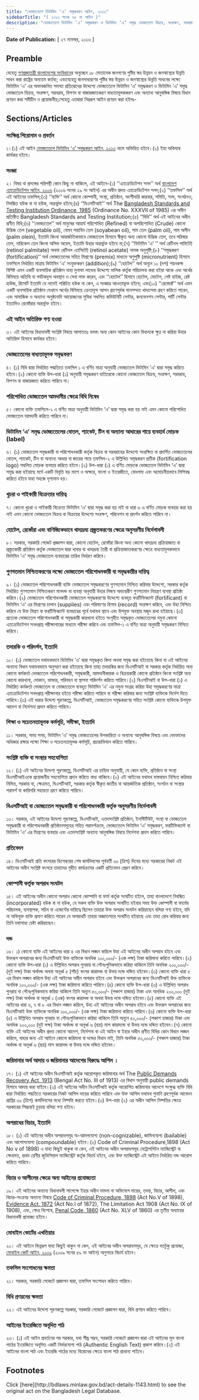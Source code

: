 ```yaml
---
title: "ভোজ্যতেলে ভিটামিন ‘এ’ সমৃদ্ধকরণ আইন, ২০১৩"
sidebarTitle: "( ২০১৩ সনের ৬৫ নং আইন )"
description: "ভোজ্যতেলে ভিটামিন ‘এ’ সমৃদ্ধকরণ ও ভিটামিন ‘এ’ সমৃদ্ধ ভোজ্যতেল বিক্রয়, সংরক্ষণ, সরবরাহ, বিপণন বা বাজারজাতকরণ বাধ্যতামূলককরণ এবং অন্যান্য আনুষঙ্গিক বিষয়ে বিধানকল্পে প্রণীত আইন"
---
```


**Date of Publication:** [ ২৭ নভেম্বর, ২০১৩ ]

## Preamble

যেহেতু [গণপ্রজাতন্ত্রী বাংলাদেশের সংবিধান](/act-957.html "গণপ্রজাতন্ত্রী বাংলাদেশের সংবিধান")ের অনুচ্ছেদ ১৮ মোতাবেক জনগণের পুষ্টির স্তর উন্নয়ন ও জনস্বাস্থ্যের উন্নতি সাধন করা রাষ্ট্রের অন্যতম কর্তব্য; এবংযেহেতু জনসাধারণের পুষ্টির স্তর উন্নয়ন ও জনস্বাস্থ্যের উন্নতি সাধনের লক্ষ্যে ভিটামিন ‘এ’ এর অভাবজনিত সমস্যা প্রতিরোধের উদ্দেশ্যে ভোজ্যতেলে ভিটামিন ‘এ’ সমৃদ্ধকরণ ও ভিটামিন ‘এ’ সমৃদ্ধ ভোজ্যতেল বিক্রয়, সংরক্ষণ, সরবরাহ, বিপণন বা বাজারজাতকরণ বাধ্যতামূলককরণ এবং অন্যান্য আনুষঙ্গিক বিষয়ে বিধান প্রণয়ন করা সমীচীন ও প্রয়োজনীয়;সেহেতু এতদ্বারা নিম্নরূপ আইন প্রণয়ন করা হইলঃ-

## Sections/Articles

### সংক্ষিপ্ত শিরোনাম ও প্রবর্তন

১।(১) এই আইন [ভোজ্যতেলে ভিটামিন ‘এ’ সমৃদ্ধকরণ আইন, ২০১৩](/act-1143.html "ভোজ্যতেলে ভিটামিন ‘এ’ সমৃদ্ধকরণ আইন, ২০১৩") নামে অভিহিত হইবে।(২) ইহা অবিলম্বে কার্যকর হইবে।

### সংজ্ঞা

২। বিষয় বা প্রসঙ্গের পরিপন্থী কোন কিছু না থাকিলে, এই আইনে-(১) ‘‘এ্যাক্রেডিটেশন সনদ’’ অর্থ [বাংলাদেশ এ্যাক্রেডিটেশন আইন, ২০০৬](/act-945.html "বাংলাদেশ এ্যাক্রেডিটেশন আইন, ২০০৬") (২০০৬ সনের ২৯ নং আইন) এর অধীন প্রদত্ত এ্যাক্রেডিটেশন সনদ;(২) ‘‘তফসিল’’ অর্থ এই আইনের তফসিল;(৩) ‘‘ব্যক্তি’’ অর্থ কোনো কোম্পানী, সংস্থা, প্রতিষ্ঠান, অংশীদারি কারবার, সমিতি, সংঘ, সংগঠনও, নিবন্ধিত হউক বা না হউক, অন্তর্ভুক্ত হইবে;(৪) ‘‘বিএসটিআই’’ অর্থ The [Bangladesh Standards and Testing Institution Ordinance, 1985](/act-689.html "Bangladesh Standards and Testing Institution Ordinance, 1985") (Ordinance No. XXXVII of 1985) এর অধীন প্রতিষ্ঠিত Bangladesh Standards and Testing Institution;(৫) ‘‘বিধি’’ অর্থ এই আইনের অধীন প্রণীত বিধি;(৬) ‘‘ভোজ্যতেল’’ অর্থ মানুষের আহার্য পরিশোধিত (Refined) বা অপরিশোধিত (Crude) কোনো উদ্ভিজ তেল (vegetable oil), যেমন সয়াবিন তেল (soyabean oil), পাম তেল (palm oil), পাম অলীন (palm olein), ইত্যাদি কিংবা আন্তর্জাতিকভাবে ভোজ্যতেল হিসাবে স্বীকৃত অন্য কোনো উদ্ভিজ তেল, তবে সরিষার তেল, নারিকেল তেল কিংবা অলিভ অয়েল, ইত্যাদি উহার অন্তর্ভুক্ত হইবে না;(৭) ‘‘ভিটামিন ‘এ’ ’’ অর্থ রেটিনল পামিটেট্ (retinol palmitate) অথবা রেটিনল এ্যাসিটেট্ (retinol acetate) নামক অনুপুষ্টি;(৮) ‘‘সমৃদ্ধকরণ (fortification)’’ অর্থ ভোজ্যতেলের সহিত মিশ্রণের (premix) মাধ্যমে অণুপুষ্টি (micronutrient) হিসাবে তফসিলে নির্ধারিত মাত্রায় ভিটামিন ‘এ’ সংযুক্তকরণ (addition);(৯) ‘‘হোটেল’’ অর্থ অন্যূন ১০ (দশ) শয়নকক্ষ বিশিষ্ট এমন একটি ব্যবসায়িক প্রতিষ্ঠান যাহা মুনাফা লাভের উদ্দেশ্যে মালিক কর্তৃক পরিচালনা করা হইয়া থাকে এবং অর্থের বিনিময়ে অতিথি বা পর্যটকবৃন্দ অবস্থান ও সেবা লাভ করেন, এবং ‘‘হোটেল’’ হিসাবে হোটেল, মোটেল, গেষ্ট হাইজ, রেষ্ট হাউজ, রিসোর্ট ইত্যাদি যে নামেই পরিচিত হউক না কেন, এ সংজ্ঞার আওতাভুক্ত হইবে; এবং(১০) ‘‘রেস্তোরাঁ’’ অর্থ এমন একটি ব্যবসায়িক প্রতিষ্ঠান যেখানে অর্থের বিনিময়ে ক্রেতাবৃন্দ আসন গ্রহণপূর্বক মানসম্মত খাদ্যসেবা গ্রহণ করিতে পারেন, এবং সামাজিক ও অন্যান্য অনুষ্ঠানাদি আয়োজনের সুবিধা সম্বলিত কমিউনিটি সেন্টার, কনভেনশন সেন্টার, পার্টি সেন্টার ইত্যাদিও রেস্তোঁরার অন্তর্ভুক্ত হইবে।

### এই আইন অতিরিক্ত গণ্য হওয়া

৩। এই আইনের বিধানাবলী সংশ্লিষ্ট বিষয়ে আপাততঃ বলবৎ অন্য কোন আইনের কোন বিধানকে ক্ষুণ্ণ না করিয়া উহার অতিরিক্ত হিসাবে কার্যকর হইবে।

### ভোজ্যতেলের বাধ্যতামূলক সমৃদ্ধকরণ

৪। (১) বিধি দ্বারা নির্ধারিত পদ্ধতিতে তফসিল ১ এ বর্ণিত মাত্রা অনুযায়ী ভোজ্যতেল ভিটামিন ‘এ’ দ্বারা সমৃদ্ধ করিতে হইবে।(২) কোনো ব্যক্তি উপ-ধারা (১) অনুযায়ী সমৃদ্ধকরণ ব্যতিরেকে কোনো ভোজ্যতেল বিক্রয়, সংরক্ষণ, সরবরাহ, বিপণন বা বাজারজাত করিতে পারিবে না।

### পরিশোধিত ভোজ্যতেল আমদানীর ক্ষেত্রে বিধি নিষেধ

৫। কোনো ব্যক্তি তফসিলে-১ এ বর্ণিত মাত্রা অনুযায়ী ভিটামিন ‘এ’ দ্বারা সমৃদ্ধ করা হয় নাই এমন কোনো পরিশোধিত ভোজ্যতেল আমদানী করিতে পারিবে না।

### ভিটামিন ‘এ’ সমৃদ্ধ ভোজ্যতেলের বোতল, প্যাকেট, টিন বা অন্যান্য আধারের গায়ে ব্যবহার্য মোড়ক (label)

৬। (১) ভোজ্যতেল সমৃদ্ধকারী বা পরিশোধনকারী কর্তৃক বিক্রয় বা সরবরাহের উদ্দেশ্যে সংরক্ষিত বা প্রদর্শিত ভোজ্যতেলের বোতল, প্যাকেট, টিন বা অন্যান্য আধার বা জারের গায়ে তফসিল-২ এ উল্লিখিত সমৃদ্ধকরণ প্রতীক (fortification logo) সম্বলিত মোড়ক ব্যবহার করিতে হইবে।(২) উপ-ধারা (১) এ বর্ণিত মোড়কে ভোজ্যতেল ভিটামিন ‘এ’ দ্বারা সমৃদ্ধ করা হইয়াছে মর্মে একটি বিবৃতি বড় মাপে ও অক্ষরে, বাংলা ও ইংরেজীতে, বোধগম্য এবং অমোচনীয়ভাবে লিপিবদ্ধ করিতে হইবে যাহা সহজে দৃশ্যমান হয়।

### খুচরা ও পাইকারী বিক্রেতার দায়িত্ব

৭। কোনো খুচরা ও পাইকারী বিক্রেতা ভিটামিন ‘এ’ দ্বারা সমৃদ্ধ করা হয় নাই বা ধারা ৬ এ বর্ণিত মোড়ক ব্যবহার করা হয় নাই এমন কোনো ভোজ্যতেল বিক্রয় বা বিক্রয়ের উদ্দেশ্যে সংরক্ষণ, পরিবেশন বা প্রদর্শন করিতে পারিবে না।

### হোটেল, রেস্তোঁরা এবং বাণিজ্যিকভাবে খাদ্যদ্রব্য প্রস্ত্ততকরণের ক্ষেত্রে অনুসরণীয় নির্দেশাবলী

৮। সরকার, সরকারি গেজেট প্রজ্ঞাপন দ্বারা, কোনো হোটেল, রেস্তোঁরা কিংবা অন্য কোনো খাদ্যদ্রব্য প্রক্রিয়াজাত বা প্রস্ত্ততকারী প্রতিষ্ঠান কর্তৃক ভোজ্যতেল দ্বারা খাবার বা খাদ্যদ্রব্য তৈরী বা প্রক্রিয়াজাতকরণের ক্ষেত্রে বাধ্যতামুলকভাবে ভিটামিন ‘এ’ সমৃদ্ধ ভোজ্যতেল ব্যবহারের তারিখ নির্ধারণ করিবে।

### গুণগতমান নিশ্চিতকরণের লক্ষ্যে ভোজ্যতেল পরিশোধনকারী বা সমৃদ্ধকারীর দায়িত্ব

৯। (১) ভোজ্যতেল পরিশোধনকারী ব্যক্তি ভোজ্যতেল সমৃদ্ধকরণের গুণগতমান নিশ্চিত করিবার উদ্দেশ্যে, সরকার কর্তৃক নির্ধারিত গুণগতমান নিশ্চিতকরণ মানদন্ড বা ব্যবস্থা অনুযায়ী উহার নিজস্ব অভ্যন্তরীণ গুণগতমান নিয়ন্ত্রণ ব্যবস্থা প্রতিষ্ঠা করিবে।(২) ভোজ্যতেল পরিশোধনকারী ভোজ্যতেল সমৃদ্ধকরণের উদ্দেশ্যে ব্যবহৃত ফরটিফিক্যান্ট (fortificant) বা ভিটামিন ‘এ’ এর মিশ্রণের চালান (supplies) এবং পরিমাণের হিসাব (record) সংরক্ষণ করিবে, এবং উহা নিশ্চিত করিবে যে উক্ত মিশ্রণ বা ফরটিফিক্যান্ট ব্যবহারের পূর্বে যথাযথ স্থানে এবং উপযুক্ত অবস্থায় মজুদ রাখা হইয়াছে।(৩) প্রত্যেক ভোজ্যতেল পরিশোধনকারী বা সমৃদ্ধকারী কারখানা হইতে সংগৃহীত সমৃদ্ধকৃত ভোজ্যতেলের নমুনা কোনো এ্যাক্রেডিটেশন সনদপ্রাপ্ত পরীক্ষাগারের মাধ্যমে পরীক্ষা করিবে এবং তফসিল-১ এ বর্ণিত মাত্রা অনুযায়ী সমৃদ্ধকরণ নিশ্চিত করিবে।

### তদারকি ও পরিদর্শন, ইত্যাদি

১০। (১) ভোজ্যতেল যথাযথভাবে ভিটামিন ‘এ’ দ্বারা সমৃদ্ধকৃত কিনা অথবা সমৃদ্ধ করা হইতেছে কিনা বা এই আইনের অন্যান্য বিধান যথাযথভাবে অনুসরণ করা হইতেছে কিনা তাহা তদারকির জন্য বিএসটিআই বা সরকার কর্তৃক নির্ধারিত অন্য কোনো কর্মকর্তা ভোজ্যতেল পরিশোধনকারী, সমৃদ্ধকারী, আমদানীকারক ও বিক্রয়কারী কোনো প্রতিষ্ঠান কিংবা সংশ্লিষ্ট অন্য কোনো কারখানা, দোকান, ভান্ডার, পরিবহন বা স্থাপনা পরিদর্শন করিতে পারিবে।(২) বিএসটিআই বা উপ-ধারা (১) এ নির্ধারিত কর্মকর্তা ভোজ্যতেল বা ভোজ্যতেলে ব্যবহৃত ভিটামিন ‘এ’ এর নমুনা সংগ্রহ করিয়া উহা সমৃদ্ধকরণের মাত্রা এ্যাক্রেডিটেশন সনদপ্রাপ্ত পরীক্ষাগার হইতে পরীক্ষা করিতে পারিবে বা পরীক্ষা করিবার জন্য সংশ্লিষ্ট ব্যক্তিকে নির্দেশ দিতে পারিবে।(৩) এই ধারার উদ্দেশ্য পূরণকল্পে, বিএসটিআই, ভোজ্যতেল সমৃদ্ধকরণের সহিত সংশ্লিষ্ট কোনো ব্যক্তিকে উপযুক্ত আদেশ বা নির্দেশনা প্রদান করিতে পারিবে।

### শিক্ষা ও সচেতনতামূলক কর্মসূচি, সমীক্ষা, ইত্যাদি

১১। সরকার, সময় সময়, ভিটামিন ‘এ’ সমৃদ্ধ ভোজ্যতেলের উপকারিতা ও অন্যান্য আনুষঙ্গিক বিষয়ে এবং ভোক্তাদের অধিকার রক্ষার লক্ষ্যে শিক্ষা ও সচেতনতামূলক কর্মসূচি, প্রচারাভিযান করিতে পারিবে।

### সংশ্লিষ্ট ব্যক্তি বা সংস্থার সহযোগিতা

১২। (১) এই আইনের উদ্দেশ্য পূরণকল্পে, বিএসটিআই এর চাহিদা অনুযায়ী, যে কোন ব্যক্তি, প্রতিষ্ঠান বা সংস্থা বিএসটিআইএকে প্রয়োজনীয় সহযোগিতা প্রদান করিতে বাধ্য থাকিবে।(২) এই আইনের যথাযথ বাস্তবায়ন নিশ্চিত করিবার নিমিত্ত, সরকার বা, ক্ষেত্রমত, বিএসটিআই, সরকার কর্তৃক স্বীকৃত জাতীয় বা আন্তর্জাতিক প্রতিষ্ঠান, সংগঠন বা সংস্থার পরামর্শ বা কারিগরি সহায়তা গ্রহণ করিতে পারিবে।

### বিএসটিআই বা ভোজ্যতেল সমৃদ্ধকারী বা পরিশোধনকারী কর্তৃক অনুসরণীয় নির্দেশাবলী

১৩। সরকার, এই আইনের উদ্দেশ্য পূরণকল্পে, বিএসটিআই, এতদসংশ্লিষ্ট প্রতিষ্ঠান, ইনস্টিটিউট, সংস্থা বা ভোজ্যতেল সমৃদ্ধকারী বা পরিশোধনকারী প্রতিষ্ঠানসমূহের সহিত পরামর্শক্রমে, ভোজ্যতেলে ভিটামিন ‘এ’ সমৃদ্ধকরণ, ফরটিফিক্যান্ট বা ভিটামিন ‘এ’ এর মিশ্রণের ব্যবহার এবং এতদসংশ্লিষ্ট অন্যান্য আনুষঙ্গিক বিষয়ে নির্দেশনা প্রদান করিতে পারিবে।

### প্রতিবেদন

১৪। বিএসটিআই প্রতি বৎসরের ডিসেম্বরের শেষ কার্যদিবসের পূর্ববর্তী ৩০ (ত্রিশ) দিনের মধ্যে সরকারের নিকট এই আইনের অধীন সংশ্লিষ্ট বৎসরে তাহাদের গৃহীত কার্যক্রমের একটি প্রতিবেদন প্রেরণ করিবে।

### কোম্পানী কর্তৃক অপরাধ সংঘটন

১৫। এই আইনের অধীন কোনো অপরাধ কোনো কোম্পানি বা ফার্ম কর্তৃক সংঘটিত হইলে, তাহা বাংলাদেশে নিবন্ধিত (incorporated) হউক বা না হউক, যে সকল ব্যক্তি উক্ত অপরাধ সংঘটিত হইবার সময় উক্ত কোম্পানী বা ফার্মের পরিচালক, ব্যবস্থাপক, সচিব বা এজেন্টের দায়িত্বে ছিলেন তাহারা উক্ত অপরাধ সংঘটন করিয়াছেন বলিয়া গণ্য হইবে, যদি না অভিযুক্ত ব্যক্তি প্রমাণ করিতে পারেন যে অপরাধটি তাহার অজ্ঞাতসারে সংঘটিত হইয়াছে এবং তাহা রোধ করিবার জন্য তিনি যথাসাধ্য চেষ্টা করিয়াছেন।

### দন্ড

১৬। ১) কোনো ব্যক্তি এই আইনের ধারা ৪ এর বিধান লঙ্ঘন করিলে উহা এই আইনের অধীন অপরাধ হইবে এবং উক্তরূপ অপরাধের জন্য বিএসটিআই উক্ত ব্যক্তিকে অনধিক ১০০,০০০/- (এক লক্ষ) টাকা জরিমানা করিতে পারিবে।(২) কোনো ব্যক্তি উপ-ধারা (১) এ উল্লিখিত অপরাধ পুনরায় বা পৌনঃপুনিকভাবে করিয়া থাকিলে তিনি অনধিক ২০০,০০০/- (দুই লক্ষ) টাকা অর্থদন্ড অথবা অনূর্ধ্ব ৫ (পাঁচ) বৎসর কারাদন্ড বা উভয় দন্ডে দন্ডিত হইবেন।(৩) কোনো ব্যক্তি ধারা ৫ এর বিধান লঙ্ঘন করিলে উহা এই আইনের অধীন অপরাধ হইবে এবং উক্তরূপ অপরাধের জন্য বিএসটিআই উক্ত ব্যক্তিকে অনধিক ১০০,০০০/- (এক লক্ষ) টাকা জরিমানা করিতে পারিবে।(৪) কোনো ব্যক্তি উপ-ধারা (৩) এ উল্লিখিত অপরাধ পুনরায় বা পৌনঃপুনিকভাবে করিয়া থাকিলে তিনি অন্যূন ৫০,০০০/- (পঞ্চাশ হাজার) টাকা এবং অনধিক ২০০,০০০ (দুই লক্ষ) টাকা অর্থদন্ড বা অনূর্ধ্ব ১ (এক) বৎসর কারাদন্ড বা অথবা উভয় দন্ডে দন্ডিত হইবেন।(৫) কোনো ব্যক্তি এই আইনের ধারা ৬, ৭ বা ৮ এর বিধান লঙ্ঘন করিলে, উহা এই আইনের অধীন অপরাধ হইবে এবং উক্তরূপ অপরাধের জন্য বিএসটিআই উক্ত ব্যক্তিকে অনধিক ১০০,০০০/- (এক লক্ষ) টাকা জরিমানা করিতে পারিবে।(৬) কোনো ব্যক্তি উপ-ধারা (৫) এ উল্লিখিত অপরাধ পুনরায় বা পৌনঃপুনিকভাবে করিয়া থাকিলে তিনি অন্যূন ৫০,০০০/- (পঞ্চাশ হাজার) টাকা এবং অনধিক ২০০,০০০ (দুই লক্ষ) টাকা অর্থদন্ড বা অনূর্ধ্ব ৬ (ছয়) মাস কারাদন্ডে বা উভয় দন্ডে দন্ডিত হইবেন।(৭) কোনো ব্যক্তি এই আইনের অধীন প্রদত্ত কোনো আদেশ, নির্দেশনা বা এই আইন বা ইহার অধীন প্রণীত বিধির কোন বিধান লঙ্ঘন করিলে, যাহার জন্য এই আইনে কোনো জরিমানা বা দন্ডের বিধান নাই, তিনি অনধিক ৫০,০০০/- (পঞ্চাশ হাজার) টাকা অর্থদন্ড বা অনূর্ধ্ব ৬ (ছয়) মাস কারাদন্ড বা উভয় দন্ডে দন্ডিত হইবেন।

### জরিমানার অর্থ আদায় ও জরিমানার আদেশের বিরুদ্ধে আপিল ।

১৭। (১) এই আইনের অধীন বিএসটিআই কর্তৃক আরোপকৃত জরিমানার অর্থ The [Public Demands Recovery Act, 1913](/act-98.html "Public Demands Recovery Act, 1913 ") (Bengal Act No. III of 1913) এর বিধান অনুযায়ী public demands হিসাবে আদায় করা যাইবে।(২) এই আইনের অধীন বিএসটিআই কর্তৃক আরোপিত জরিমানার আদেশে সংক্ষুব্ধ ব্যক্তি বিধি দ্বারা নির্ধারিত পদ্ধতিতে সরকারের নিকট আপিল দায়ের করিতে পারিবে এবং উক্ত আপিল যথাযথ শুনানি গ্রহণপূর্বক আবেদন প্রাপ্তির ৩০ (ত্রিশ) কার্যদিবসের মধ্যে নিষ্পত্তি করতে হইবে।(৩) উপ-ধারা (২) এর অধীন আপিল নিষ্পত্তির ক্ষেত্রে সরকারের সিদ্ধান্তই চূড়ান্ত বলিয়া গণ্য হইবে।

### অপরাধের বিচার, ইত্যাদি

১৮। (১) এই আইনের অধীন অপরাধসমূহ অ-আমলযোগ্য (non-cognizable), জামিনযোগ্য (bailable) এবং আপোসযোগ্য (compoundable) হইবে।(২) Code of Criminal Procedure,1898 (Act No v of 1898) এ যাহা কিছুই থাকুক না কেন, এই আইনের অধীন অপরাধসমূহ মেট্রোপলিটন ম্যাজিস্ট্রেট বা ক্ষেত্রমত, প্রথম শ্রেণীর জুডিসিয়াল ম্যাজিস্ট্রেট কর্তৃক বিচার্য হইবে, এবং উক্ত ম্যাজিস্ট্রেট এই আইনে নির্ধারিত দন্ড আরোপ করিতে পারিবে।

### বিচার ও আপীলের ক্ষেত্রে অন্য আইনের প্রযোজ্যতা

১৯। এই আইনের অন্যান্য বিধানাবলী সাপেক্ষে ইহার অধীন মামলা বা অভিযোগ দায়ের, তদন্ত, বিচার, আপীল, এবং বিচার-সংক্রান্ত অন্যান্য বিষয়ে [Code of Criminal Procedure, 1898](/act-75.html "Code of Criminal Procedure, 1898") (Act No.V of 1898), [Evidence Act, 1872](/act-24.html "Evidence Act, 1872") (Act No.I of 1872), The Limitation Act 1908 (Act No. IX of 1908), এবং, ক্ষেত্র বিশেষে, [Penal Code, 1860](/act-11.html "Penal Code, 1860") (Act No. XLV of 1860) এর তৃতীয় অধ্যায়ের বিধানাবলী প্রযোজ্য হইবে।

### মোবাইল কোর্টের এখতিয়ার

২০। এই আইনে ভিন্নরূপ যাহা কিছুই থাকুন না কেন, এই আইনের অধীন অপরাধসমূহ, যে ক্ষেত্রে যতটুকু প্রযোজ্য, [মোবাইল কোর্ট আইন, ২০০৯](/act-1025.html "মোবাইল কোর্ট আইন, ২০০৯") (২০০৯ সনের ৫৯ নং আইন) অনুসারে বিচার্য হইবে।

### তফসিল সংশোধনের ক্ষমতা

২১। সরকার, সরকারি গেজেটে প্রজ্ঞাপন দ্বারা, তফসিল সংশোধন করিতে পারিবে।

### বিধি প্রণয়নের ক্ষমতা

২২। এই আইনের উদ্দেশ্য পূরণকল্পে সরকার, সরকারি গেজেটে প্রজ্ঞাপন দ্বারা, বিধি প্রণয়ন করিতে পারিবে।

### আইনের ইংরেজিতে অনূদিত পাঠ

২৩। (১) এই আইন প্রবর্তনের পর সরকার, যথা শীঘ্র সম্ভব, সরকারি গেজেটে প্রজ্ঞাপন দ্বারা এই আইনের মূল বাংলা পাঠের ইংরেজিতে অনূদিত একটি নির্ভরযোগ্য পাঠ (Authentic English Text) প্রকাশ করিবে।(২) এই আইনের বাংলা পাঠ এবং ইংরেজি পাঠের মধ্যে বিরোধের ক্ষেত্রে বাংলা পাঠ প্রাধান্য পাইবে।

## Footnotes

<Note>
  Click [here](http://bdlaws.minlaw.gov.bd/act-details-1143.html) to see the original act on the Bangladesh Legal Database.
</Note>
